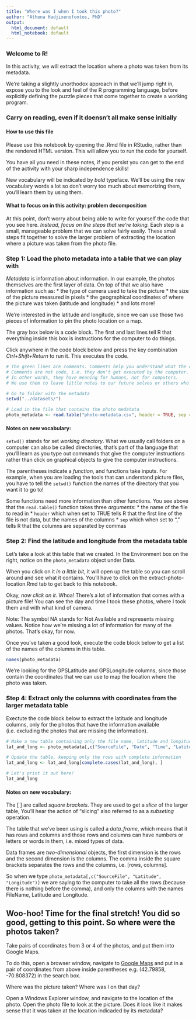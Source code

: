 ```yaml
---
title: "Where was I when I took this photo?"
author: "Athena Hadjixenofontos, PhD"
output:
  html_document: default
  html_notebook: default
---
```


### Welcome to R! 

In this activity, we will extract the location where a photo was taken from its metadata. 

We're taking a slightly unorthodox approach in that we'll jump right in, expose you to the look and feel of the R programming language, before explicitly defining the puzzle pieces that come together to create a working program. 

### Carry on reading, even if it doensn't all make sense initially

#### How to use this file

Please use this notebook by opening the .Rmd file in RStudio, rather than the rendered HTML version. This will allow you to run the code for yourself. 

You have all you need in these notes, if you persist you can get to the end of the activity with your sharp independence skills! 

New vocabulary will be indicated by *bold* typeface. We'll be using the new vocabulary words a lot so don't worry too much about memorizing them, you'll learn them by using them. 

#### What to focus on in this activity: problem decomposition

At this point, don't worry about being able to write for yourself the code that you see here. *Instead, focus on the steps that we're taking.* Each step is a small, manageable problem that we can solve fairly easily. These small steps fit together to solve the larger problem of extracting the location where a picture was taken from the photo file. 

### Step 1: Load the photo metadata into a table that we can play with 

*Metadata* is information about information. In our example, the photos themselves are the first layer of data. On top of that we also have information such as:
* the type of camera used to take the picture
* the size of the picture measured in pixels
* the geographical coordinates of where the picture was taken (latitude and longitude)
* and lots more! 

We're interested in the latitude and longitude, since we can use those two pieces of information to pin the photo location on a map. 

The gray box below is a code block. The first and last lines tell R that everything inside this box is instructions for the computer to do things. 

Click anywhere in the code block below and press the key combination *Ctrl+Shift+Return* to run it. This executes the code. 

```r
# The green lines are comments. Comments help you understand what the code does. 
# Comments are not code, i.e. they don't get executed by the computer. 
# In other words, they have meaning for humans, not for computers. 
# We use them to leave little notes to our future selves or others who will use the code. 

# Go to folder with the metadata
setwd("../datasets/")

# Load in the file that contains the photo medatata
photo_metadata <- read.table("photo-metadata.csv", header = TRUE, sep = ",")
```

#### Notes on new vocabulary:

`setwd()` stands for set *working directory*. What we usually call folders on a computer can also be called directories, that's part of tha language that you'll learn as you type out commands that give the computer instructions rather than click on graphical objects to give the computer instructions. 

The parentheses indicate a *function*, and functions take inputs. For example, when you are loading the tools that can understand picture files, you have to tell the `setwd()` function the names of the directory that you want it to go to! 

Some functions need more information than other functions. You see above that the `read.table()` function takes three *arguments*:
* the name of the file to read in
* `header` which when set to TRUE tells R that the first line of the file is not data, but the names of the columns
* `sep` which when set to "," tells R that the columns are separated by commas

### Step 2: Find the latitude and longitude from the metadata table

Let's take a look at this table that we created. In the Environment box on the right, notice on the `photo_metadata` object under Data. 

When you click on it *in a little bit*, it will open up the table so you can scroll around and see what it contains. You'll have to click on the extract-photo-location.Rmd tab to get back to this notebook. 

Okay, *now click on it*. Whoa! There's a lot of information that comes with a picture file! You can see the day and time I took these photos, where I took them and with what kind of camera. 

Note: The symbol NA stands for Not Available and represents missing values. Notice how we're missing a lot of information for many of the photos. That's okay, for now. 

Once you've taken a good look, execute the code block below to get a list of the names of the columns in this table. 

```r
names(photo_metadata)
```

We're looking for the GPSLatitude and GPSLongitude columns, since those contain the coordinates that we can use to map the location where the photo was taken. 

### Step 4: Extract only the columns with coordinates from the larger metadata table 

Exectute the code block below to extract the latitude and longitude columns, only for the photos that have the information available (i.e. excluding the photos that are missing the information). 

```r
# Make a new table containing only the file name, latitude and longitude columns
lat_and_long <- photo_metadata[,c("SourceFile", "Date", "Time", "Latitude", "Longitude")]

# Update the table, keeping only the rows with complete information
lat_and_long <- lat_and_long[complete.cases(lat_and_long), ]

# Let's print it out here! 
lat_and_long
```

#### Notes on new vocabulary:

The [ ] are called *square brackets*. They are used to get a *slice* of the larger table, You'll hear the action of "slicing" also referred to as a *subseting* operation. 

The table that we've been using is called a *data_frame*, which means that it has rows and columns and those rows and columns can have numbers or letters or words in them, i.e. mixed types of data. 

Data frames are *two-dimensional* objects, the first dimension is the rows and the second dimension is the columns. The comma inside the square brackets separates the rows and the columns, i.e. [rows, columns]. 

So when we type `photo_metadata[,c("SourceFile", "Latitude", "Longitude")]` we are saying to the computer to take all the rows (because there is nothing before the comma), and only the columns with the names FileName, Latitude and Longitude.  

## Woo-hoo! Time for the final stretch! You did so good, getting to this point. So where were the photos taken? 

Take pairs of coordinates from 3 or 4 of the photos, and put them into Google Maps. 

To do this, open a browser window, navigate to [Google Maps](maps.google.com) and put in a pair of coordinates from above inside parentheses e.g. (42.79858,	-70.808372) in the search box. 

Where was the picture taken? Where was I on that day? 

Open a Windows Explorer window, and navigate to the location of the photo. Open the photo file to look at the picture. Does it look like it makes sense that it was taken at the location indicaded by its metadata? 




